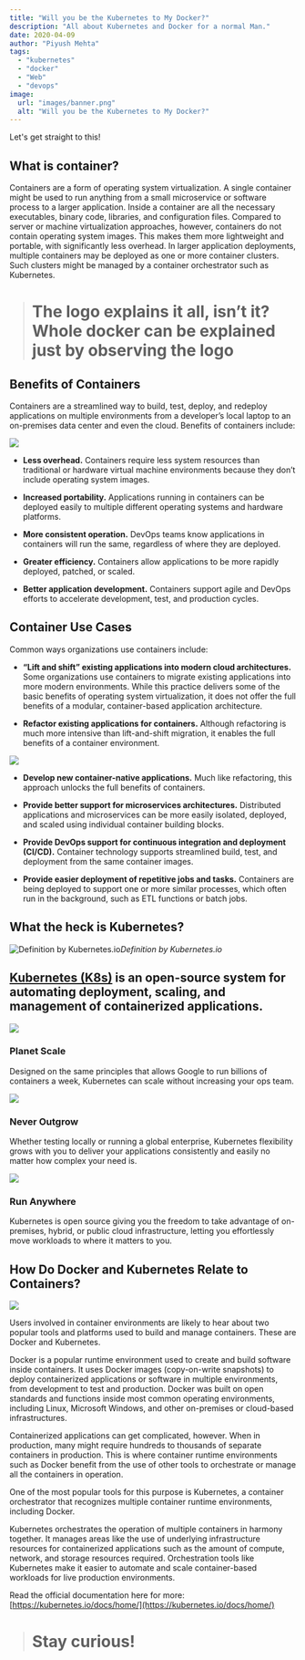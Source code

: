 ```yaml
---
title: "Will you be the Kubernetes to My Docker?"
description: "All about Kubernetes and Docker for a normal Man."
date: 2020-04-09
author: "Piyush Mehta"
tags:
  - "kubernetes"
  - "docker"
  - "Web"
  - "devops"
image:
  url: "images/banner.png"
  alt: "Will you be the Kubernetes to My Docker?"
---
```


Let's get straight to this!

## What is container?

Containers are a form of operating system virtualization. A single container might be used to run anything from a small microservice or software process to a larger application. Inside a container are all the necessary executables, binary code, libraries, and configuration files. Compared to server or machine virtualization approaches, however, containers do not contain operating system images. This makes them more lightweight and portable, with significantly less overhead. In larger application deployments, multiple containers may be deployed as one or more container clusters. Such clusters might be managed by a container orchestrator such as Kubernetes.
> # The logo explains it all, isn’t it? Whole docker can be explained just by observing the logo

## Benefits of Containers

Containers are a streamlined way to build, test, deploy, and redeploy applications on multiple environments from a developer’s local laptop to an on-premises data center and even the cloud. Benefits of containers include:

![](https://cdn-images-1.medium.com/max/2400/1*WDM8Ol0V9MJc36nuRETOBQ.png)

* **Less overhead.** Containers require less system resources than traditional or hardware virtual machine environments because they don’t include operating system images.

* **Increased portability.** Applications running in containers can be deployed easily to multiple different operating systems and hardware platforms.

* **More consistent operation.** DevOps teams know applications in containers will run the same, regardless of where they are deployed.

* **Greater efficiency.** Containers allow applications to be more rapidly deployed, patched, or scaled.

* **Better application development.** Containers support agile and DevOps efforts to accelerate development, test, and production cycles.

## Container Use Cases

Common ways organizations use containers include:

* **“Lift and shift” existing applications into modern cloud architectures.** Some organizations use containers to migrate existing applications into more modern environments. While this practice delivers some of the basic benefits of operating system virtualization, it does not offer the full benefits of a modular, container-based application architecture.

* **Refactor existing applications for containers.** Although refactoring is much more intensive than lift-and-shift migration, it enables the full benefits of a container environment.

![](https://cdn-images-1.medium.com/max/2000/1*gvxt5MhbFlEehZ137Mo2CQ.png)

* **Develop new container-native applications.** Much like refactoring, this approach unlocks the full benefits of containers.

* **Provide better support for microservices architectures.** Distributed applications and microservices can be more easily isolated, deployed, and scaled using individual container building blocks.

* **Provide DevOps support for continuous integration and deployment (CI/CD).** Container technology supports streamlined build, test, and deployment from the same container images.

* **Provide easier deployment of repetitive jobs and tasks.** Containers are being deployed to support one or more similar processes, which often run in the background, such as ETL functions or batch jobs.

## **What the heck is Kubernetes?**

![Definition by Kubernetes.io](https://cdn-images-1.medium.com/max/2000/0*ddyH-gSPHiCvxIIP.png)*Definition by Kubernetes.io*

## [Kubernetes (K8s)](https://kubernetes.io/docs/concepts/overview/what-is-kubernetes/) is an open-source system for automating deployment, scaling, and management of containerized applications.

![](https://cdn-images-1.medium.com/max/2000/0*GP2oT02M7LEtvyC2.png)

### Planet Scale

Designed on the same principles that allows Google to run billions of containers a week, Kubernetes can scale without increasing your ops team.

![](https://cdn-images-1.medium.com/max/2000/0*Qwjl5hucQDfAfjvE.png)

### Never Outgrow

Whether testing locally or running a global enterprise, Kubernetes flexibility grows with you to deliver your applications consistently and easily no matter how complex your need is.

![](https://cdn-images-1.medium.com/max/2000/0*sNj25NPBiMvpGZu6.png)

### Run Anywhere

Kubernetes is open source giving you the freedom to take advantage of on-premises, hybrid, or public cloud infrastructure, letting you effortlessly move workloads to where it matters to you.

## How Do Docker and Kubernetes Relate to Containers?

![](https://cdn-images-1.medium.com/max/4096/1*bhqUtZ-FGoqXdN0HJTsVMQ.png)

Users involved in container environments are likely to hear about two popular tools and platforms used to build and manage containers. These are Docker and Kubernetes.

Docker is a popular runtime environment used to create and build software inside containers. It uses Docker images (copy-on-write snapshots) to deploy containerized applications or software in multiple environments, from development to test and production. Docker was built on open standards and functions inside most common operating environments, including Linux, Microsoft Windows, and other on-premises or cloud-based infrastructures.

Containerized applications can get complicated, however. When in production, many might require hundreds to thousands of separate containers in production. This is where container runtime environments such as Docker benefit from the use of other tools to orchestrate or manage all the containers in operation.

One of the most popular tools for this purpose is Kubernetes, a container orchestrator that recognizes multiple container runtime environments, including Docker.

Kubernetes orchestrates the operation of multiple containers in harmony together. It manages areas like the use of underlying infrastructure resources for containerized applications such as the amount of compute, network, and storage resources required. Orchestration tools like Kubernetes make it easier to automate and scale container-based workloads for live production environments.

Read the official documentation here for more: [https://kubernetes.io/docs/home/](https://kubernetes.io/docs/home/)
> # Stay curious!
